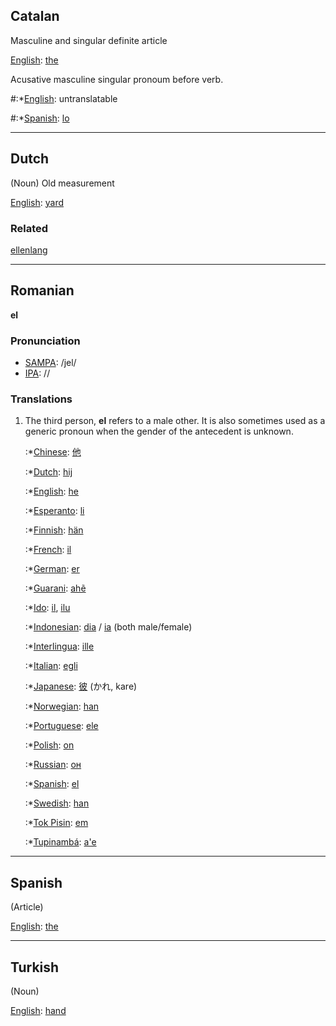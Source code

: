 ==Catalan==

Masculine and singular definite article

[[English]]: [[the]]

Acusative masculine singular pronoum before verb.

#:*[[English]]: untranslatable
#:*[[Spanish]]: [[lo]]


----
==Dutch==

(Noun) Old measurement

[[English]]: [[yard]]

===Related===

[[ellenlang]]

----
==Romanian==
'''el'''

===Pronunciation===
*[[w:SAMPA|SAMPA]]: /jel/
*[[w:IPA|IPA]]: //

===Translations===
# The third person, '''el''' refers to a male other. It is also sometimes used as a generic pronoun when the gender of the antecedent is unknown.
#:*[[Chinese]]: [[他]]
#:*[[Dutch]]: [[hij]]
#:*[[English]]: [[he]]
#:*[[Esperanto]]: [[li]]
#:*[[Finnish]]: [[hän]]
#:*[[French]]: [[il]]
#:*[[German]]: [[er]]
#:*[[Guarani]]: [[ahẽ]]
#:*[[Ido]]: [[il]], [[ilu]]
#:*[[Indonesian]]: [[dia]] / [[ia]] (both male/female)
#:*[[Interlingua]]: [[ille]]
#:*[[Italian]]: [[egli]]
#:*[[Japanese]]: [[彼]] (かれ, kare)
#:*[[Norwegian]]: [[han]]
#:*[[Portuguese]]: [[ele]]
#:*[[Polish]]: [[on]]
#:*[[Russian]]: [[он]]
#:*[[Spanish]]: [[el]]
#:*[[Swedish]]: [[han]]
#:*[[Tok Pisin]]: [[em]]
#:*[[Tupinambá]]: [[a'e]]

----
==Spanish==

(Article)

[[English]]: [[the]]

----
==Turkish==

(Noun)

[[English]]: [[hand]]